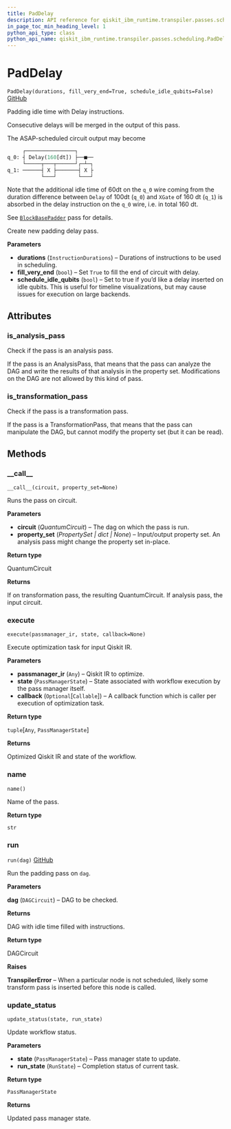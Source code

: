 ```yaml
---
title: PadDelay
description: API reference for qiskit_ibm_runtime.transpiler.passes.scheduling.PadDelay
in_page_toc_min_heading_level: 1
python_api_type: class
python_api_name: qiskit_ibm_runtime.transpiler.passes.scheduling.PadDelay
---
```


# PadDelay

<span id="qiskit_ibm_runtime.transpiler.passes.scheduling.PadDelay" />

`PadDelay(durations, fill_very_end=True, schedule_idle_qubits=False)` [GitHub](https://github.com/Qiskit/qiskit-ibm-runtime/tree/main/qiskit_ibm_runtime/transpiler/passes/scheduling/pad_delay.py#L23-L87 "view source code")

Padding idle time with Delay instructions.

Consecutive delays will be merged in the output of this pass.

The ASAP-scheduled circuit output may become

```python
     ┌────────────────┐
q_0: ┤ Delay(160[dt]) ├──■──
     └─────┬───┬──────┘┌─┴─┐
q_1: ──────┤ X ├───────┤ X ├
           └───┘       └───┘
```

Note that the additional idle time of 60dt on the `q_0` wire coming from the duration difference between `Delay` of 100dt (`q_0`) and `XGate` of 160 dt (`q_1`) is absorbed in the delay instruction on the `q_0` wire, i.e. in total 160 dt.

See [`BlockBasePadder`](qiskit_ibm_runtime.transpiler.passes.scheduling.BlockBasePadder "qiskit_ibm_runtime.transpiler.passes.scheduling.BlockBasePadder") pass for details.

Create new padding delay pass.

**Parameters**

*   **durations** (`InstructionDurations`) – Durations of instructions to be used in scheduling.
*   **fill\_very\_end** (`bool`) – Set `True` to fill the end of circuit with delay.
*   **schedule\_idle\_qubits** (`bool`) – Set to true if you’d like a delay inserted on idle qubits. This is useful for timeline visualizations, but may cause issues for execution on large backends.

## Attributes

<span id="qiskit_ibm_runtime.transpiler.passes.scheduling.PadDelay.is_analysis_pass" />

### is\_analysis\_pass

Check if the pass is an analysis pass.

If the pass is an AnalysisPass, that means that the pass can analyze the DAG and write the results of that analysis in the property set. Modifications on the DAG are not allowed by this kind of pass.

<span id="qiskit_ibm_runtime.transpiler.passes.scheduling.PadDelay.is_transformation_pass" />

### is\_transformation\_pass

Check if the pass is a transformation pass.

If the pass is a TransformationPass, that means that the pass can manipulate the DAG, but cannot modify the property set (but it can be read).

## Methods

### \_\_call\_\_

<span id="qiskit_ibm_runtime.transpiler.passes.scheduling.PadDelay.__call__" />

`__call__(circuit, property_set=None)`

Runs the pass on circuit.

**Parameters**

*   **circuit** (*QuantumCircuit*) – The dag on which the pass is run.
*   **property\_set** (*PropertySet | dict | None*) – Input/output property set. An analysis pass might change the property set in-place.

**Return type**

QuantumCircuit

**Returns**

If on transformation pass, the resulting QuantumCircuit. If analysis pass, the input circuit.

### execute

<span id="qiskit_ibm_runtime.transpiler.passes.scheduling.PadDelay.execute" />

`execute(passmanager_ir, state, callback=None)`

Execute optimization task for input Qiskit IR.

**Parameters**

*   **passmanager\_ir** (`Any`) – Qiskit IR to optimize.
*   **state** (`PassManagerState`) – State associated with workflow execution by the pass manager itself.
*   **callback** (`Optional`\[`Callable`]) – A callback function which is caller per execution of optimization task.

**Return type**

`tuple`\[`Any`, `PassManagerState`]

**Returns**

Optimized Qiskit IR and state of the workflow.

### name

<span id="qiskit_ibm_runtime.transpiler.passes.scheduling.PadDelay.name" />

`name()`

Name of the pass.

**Return type**

`str`

### run

<span id="qiskit_ibm_runtime.transpiler.passes.scheduling.PadDelay.run" />

`run(dag)` [GitHub](https://github.com/Qiskit/qiskit-ibm-runtime/tree/main/qiskit_ibm_runtime/transpiler/passes/scheduling/block_base_padder.py#L91-L115 "view source code")

Run the padding pass on `dag`.

**Parameters**

**dag** (`DAGCircuit`) – DAG to be checked.

**Returns**

DAG with idle time filled with instructions.

**Return type**

DAGCircuit

**Raises**

**TranspilerError** – When a particular node is not scheduled, likely some transform pass is inserted before this node is called.

### update\_status

<span id="qiskit_ibm_runtime.transpiler.passes.scheduling.PadDelay.update_status" />

`update_status(state, run_state)`

Update workflow status.

**Parameters**

*   **state** (`PassManagerState`) – Pass manager state to update.
*   **run\_state** (`RunState`) – Completion status of current task.

**Return type**

`PassManagerState`

**Returns**

Updated pass manager state.

